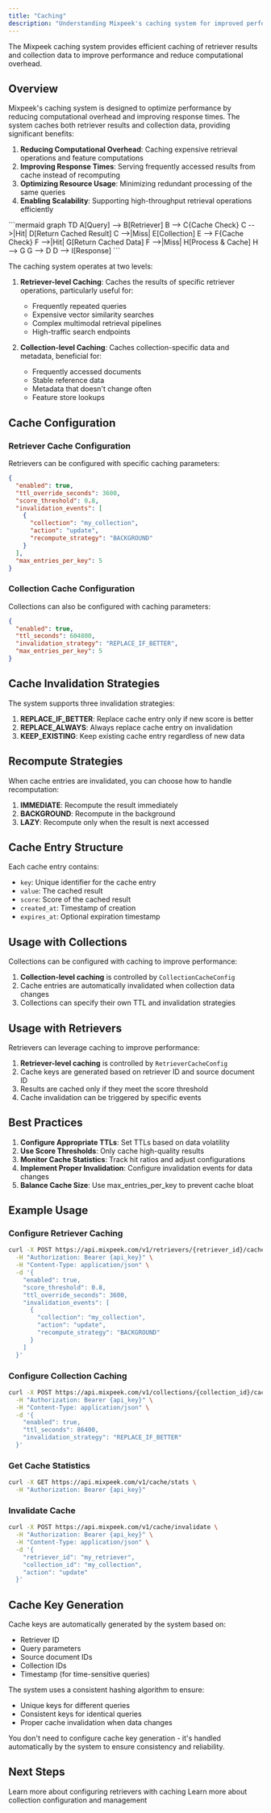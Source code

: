 ```yaml
---
title: "Caching"
description: "Understanding Mixpeek's caching system for improved performance"
---
```


<Note>
  The Mixpeek caching system provides efficient caching of retriever results and collection data to improve performance and reduce computational overhead.
</Note>

## Overview

Mixpeek's caching system is designed to optimize performance by reducing computational overhead and improving response times. The system caches both retriever results and collection data, providing significant benefits:

1. **Reducing Computational Overhead**: Caching expensive retrieval operations and feature computations
2. **Improving Response Times**: Serving frequently accessed results from cache instead of recomputing
3. **Optimizing Resource Usage**: Minimizing redundant processing of the same queries
4. **Enabling Scalability**: Supporting high-throughput retrieval operations efficiently

<Frame>
  ```mermaid
  graph TD
    A[Query] --> B[Retriever]
    B --> C{Cache Check}
    C -->|Hit| D[Return Cached Result]
    C -->|Miss| E[Collection]
    E --> F{Cache Check}
    F -->|Hit| G[Return Cached Data]
    F -->|Miss| H[Process & Cache]
    H --> G
    G --> D
    D --> I[Response]
  ```
</Frame>

The caching system operates at two levels:

1. **Retriever-level Caching**: Caches the results of specific retriever operations, particularly useful for:
   - Frequently repeated queries
   - Expensive vector similarity searches
   - Complex multimodal retrieval pipelines
   - High-traffic search endpoints

2. **Collection-level Caching**: Caches collection-specific data and metadata, beneficial for:
   - Frequently accessed documents
   - Stable reference data
   - Metadata that doesn't change often
   - Feature store lookups

## Cache Configuration

### Retriever Cache Configuration

Retrievers can be configured with specific caching parameters:

```json
{
  "enabled": true,
  "ttl_override_seconds": 3600,
  "score_threshold": 0.8,
  "invalidation_events": [
    {
      "collection": "my_collection",
      "action": "update",
      "recompute_strategy": "BACKGROUND"
    }
  ],
  "max_entries_per_key": 5
}
```

### Collection Cache Configuration

Collections can also be configured with caching parameters:

```json
{
  "enabled": true,
  "ttl_seconds": 604800,
  "invalidation_strategy": "REPLACE_IF_BETTER",
  "max_entries_per_key": 5
}
```

## Cache Invalidation Strategies

The system supports three invalidation strategies:

1. **REPLACE_IF_BETTER**: Replace cache entry only if new score is better
2. **REPLACE_ALWAYS**: Always replace cache entry on invalidation
3. **KEEP_EXISTING**: Keep existing cache entry regardless of new data

## Recompute Strategies

When cache entries are invalidated, you can choose how to handle recomputation:

1. **IMMEDIATE**: Recompute the result immediately
2. **BACKGROUND**: Recompute in the background
3. **LAZY**: Recompute only when the result is next accessed

## Cache Entry Structure

Each cache entry contains:
- `key`: Unique identifier for the cache entry
- `value`: The cached result
- `score`: Score of the cached result
- `created_at`: Timestamp of creation
- `expires_at`: Optional expiration timestamp

## Usage with Collections

Collections can be configured with caching to improve performance:

1. **Collection-level caching** is controlled by `CollectionCacheConfig`
2. Cache entries are automatically invalidated when collection data changes
3. Collections can specify their own TTL and invalidation strategies

## Usage with Retrievers

Retrievers can leverage caching to improve performance:

1. **Retriever-level caching** is controlled by `RetrieverCacheConfig`
2. Cache keys are generated based on retriever ID and source document ID
3. Results are cached only if they meet the score threshold
4. Cache invalidation can be triggered by specific events

## Best Practices

1. **Configure Appropriate TTLs**: Set TTLs based on data volatility
2. **Use Score Thresholds**: Only cache high-quality results
3. **Monitor Cache Statistics**: Track hit ratios and adjust configurations
4. **Implement Proper Invalidation**: Configure invalidation events for data changes
5. **Balance Cache Size**: Use max_entries_per_key to prevent cache bloat

## Example Usage

### Configure Retriever Caching

```bash
curl -X POST https://api.mixpeek.com/v1/retrievers/{retriever_id}/cache \
  -H "Authorization: Bearer {api_key}" \
  -H "Content-Type: application/json" \
  -d '{
    "enabled": true,
    "score_threshold": 0.8,
    "ttl_override_seconds": 3600,
    "invalidation_events": [
      {
        "collection": "my_collection",
        "action": "update",
        "recompute_strategy": "BACKGROUND"
      }
    ]
  }'
```

### Configure Collection Caching

```bash
curl -X POST https://api.mixpeek.com/v1/collections/{collection_id}/cache \
  -H "Authorization: Bearer {api_key}" \
  -H "Content-Type: application/json" \
  -d '{
    "enabled": true,
    "ttl_seconds": 86400,
    "invalidation_strategy": "REPLACE_IF_BETTER"
  }'
```

### Get Cache Statistics

```bash
curl -X GET https://api.mixpeek.com/v1/cache/stats \
  -H "Authorization: Bearer {api_key}"
```

### Invalidate Cache

```bash
curl -X POST https://api.mixpeek.com/v1/cache/invalidate \
  -H "Authorization: Bearer {api_key}" \
  -H "Content-Type: application/json" \
  -d '{
    "retriever_id": "my_retriever",
    "collection_id": "my_collection",
    "action": "update"
  }'
```

## Cache Key Generation

Cache keys are automatically generated by the system based on:
- Retriever ID
- Query parameters
- Source document IDs
- Collection IDs
- Timestamp (for time-sensitive queries)

The system uses a consistent hashing algorithm to ensure:
- Unique keys for different queries
- Consistent keys for identical queries
- Proper cache invalidation when data changes

You don't need to configure cache key generation - it's handled automatically by the system to ensure consistency and reliability.

## Next Steps

<CardGroup cols={2}>
  <Card title="Retrievers" icon="magnifying-glass" href="/search/retrievers">
    Learn more about configuring retrievers with caching
  </Card>
  
  <Card title="Collections" icon="database" href="/management/collections">
    Learn more about collection configuration and management
  </Card>
</CardGroup> 